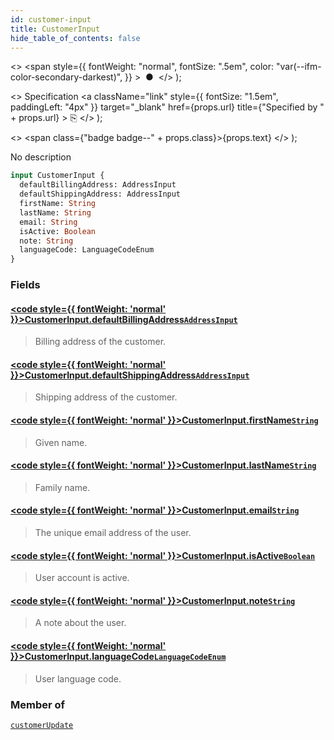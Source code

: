```yaml
---
id: customer-input
title: CustomerInput
hide_table_of_contents: false
---
```


  <>
    <span
      style={{
        fontWeight: "normal",
        fontSize: ".5em",
        color: "var(--ifm-color-secondary-darkest)",
      }}
    >
      &nbsp;●&nbsp;
    </span>
  </>
);

  <>
    Specification
    <a
      className="link"
      style={{ fontSize: "1.5em", paddingLeft: "4px" }}
      target="\_blank"
      href={props.url}
      title={"Specified by " + props.url}
    >
      ⎘
    </a>
  </>
);

  <>
    <span class={"badge badge--" + props.class}>{props.text}</span>
  </>
);

No description

```graphql
input CustomerInput {
  defaultBillingAddress: AddressInput
  defaultShippingAddress: AddressInput
  firstName: String
  lastName: String
  email: String
  isActive: Boolean
  note: String
  languageCode: LanguageCodeEnum
}
```

### Fields

#### [<code style={{ fontWeight: 'normal' }}>CustomerInput.<b>defaultBillingAddress</b></code>](#)<Bullet />[`AddressInput`](../../../developer/api-reference/inputs/address-input) <Badge class="secondary" text="input"/>

> Billing address of the customer.

#### [<code style={{ fontWeight: 'normal' }}>CustomerInput.<b>defaultShippingAddress</b></code>](#)<Bullet />[`AddressInput`](../../../developer/api-reference/inputs/address-input) <Badge class="secondary" text="input"/>

> Shipping address of the customer.

#### [<code style={{ fontWeight: 'normal' }}>CustomerInput.<b>firstName</b></code>](#)<Bullet />[`String`](../../../developer/api-reference/scalars/string) <Badge class="secondary" text="scalar"/>

> Given name.

#### [<code style={{ fontWeight: 'normal' }}>CustomerInput.<b>lastName</b></code>](#)<Bullet />[`String`](../../../developer/api-reference/scalars/string) <Badge class="secondary" text="scalar"/>

> Family name.

#### [<code style={{ fontWeight: 'normal' }}>CustomerInput.<b>email</b></code>](#)<Bullet />[`String`](../../../developer/api-reference/scalars/string) <Badge class="secondary" text="scalar"/>

> The unique email address of the user.

#### [<code style={{ fontWeight: 'normal' }}>CustomerInput.<b>isActive</b></code>](#)<Bullet />[`Boolean`](../../../developer/api-reference/scalars/boolean) <Badge class="secondary" text="scalar"/>

> User account is active.

#### [<code style={{ fontWeight: 'normal' }}>CustomerInput.<b>note</b></code>](#)<Bullet />[`String`](../../../developer/api-reference/scalars/string) <Badge class="secondary" text="scalar"/>

> A note about the user.

#### [<code style={{ fontWeight: 'normal' }}>CustomerInput.<b>languageCode</b></code>](#)<Bullet />[`LanguageCodeEnum`](../../../developer/api-reference/enums/language-code-enum) <Badge class="secondary" text="enum"/>

> User language code.

### Member of

[`customerUpdate`](../../../developer/api-reference/mutations/customer-update) <Badge class="secondary" text="mutation"/>
